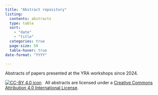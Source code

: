 ```yaml
---
title: "Abstract repository"
listing: 
  contents: abstracts
  type: table
  sort: 
    - "date"
    - "title"
  categories: true
  page-size: 50
  table-hover: true
date-format: "YYYY"
  
---
```


Abstracts of papers presented at the YRA workshops since 2024. 

[![CC-BY 4.0 icon](https://i.creativecommons.org/l/by/4.0/88x31.png)](http://creativecommons.org/licenses/by/4.0/)&nbsp;&nbsp; All abstracts are licensed under a [Creative Commons Attribution 4.0 International License](https://creativecommons.org/licenses/by/4.0/). 
